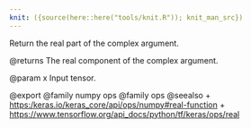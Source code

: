 ```yaml
---
knit: ({source(here::here("tools/knit.R")); knit_man_src})
---
```

Return the real part of the complex argument.

@returns
    The real component of the complex argument.

@param x
Input tensor.

@export
@family numpy ops
@family ops
@seealso
+ <https:/keras.io/keras_core/api/ops/numpy#real-function>
+ <https://www.tensorflow.org/api_docs/python/tf/keras/ops/real>
